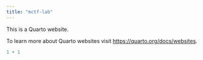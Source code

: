 ```yaml
---
title: "mctf-lab"
---
```


This is a Quarto website.

To learn more about Quarto websites visit <https://quarto.org/docs/websites>.

```r
1 + 1
```

